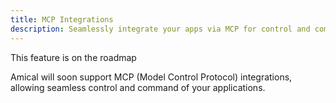 ```yaml
---
title: MCP Integrations
description: Seamlessly integrate your apps via MCP for control and command
---
```


<Callout title="Coming soon">This feature is on the roadmap</Callout>

Amical will soon support MCP (Model Control Protocol) integrations, allowing seamless control and command of your applications.
